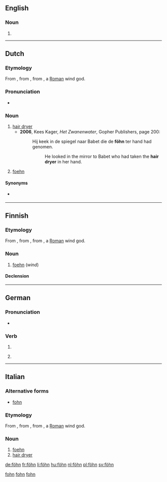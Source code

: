 {{also|Föhn}}
==English==

===Noun===
{{en-noun}}

# {{alternative spelling of|foehn}}

[[Category:English terms spelled with Ö|fohn]]

----

==Dutch==
{{was fwotd|2013|January|15}}

===Etymology===
From {{etyl|de|nl}} {{term|Föhn|lang=de}}, from {{etyl|VL.|nl}} {{recons|faonius|faōnius|lang=VL.}}, from {{etyl|la|nl}} {{term|Favonius|Favōnius|[[w:Favonius|Favonius]]|lang=la}}, a [[Roman]] wind god.

===Pronunciation===
* {{IPA|lang=nl|/føːn/}}

===Noun===
{{nl-noun|m|föhns|föhntje}}

# [[hair dryer]]
#* '''2006''', Kees Kager, ''Het Zwanenwater'', Gopher Publishers, page 200:
#*: Hij keek in de spiegel naar Babet die de '''föhn''' ter hand had genomen.
#*:: He looked in the mirror to Babet who had taken the '''hair dryer''' in her hand.
# [[foehn]]

====Synonyms====
* {{sense|hair dryer}} {{l|nl|haardroger}}

[[Category:Dutch terms spelled with Ö|fohn]]

----

==Finnish==

===Etymology===
From {{etyl|de|fi}} {{term|Föhn|lang=de}}, from {{etyl|VL.|fi}} {{recons|faonius|faōnius|lang=VL.}}, from {{etyl|la|fi}} {{term|Favonius|Favōnius|[[w:Favonius|Favonius]]|lang=la}}, a [[Roman]] wind god.

===Noun===
{{fi-noun}}

# [[foehn]] (''wind'')

====Declension====
{{fi-decl-risti|föhn|||ä|i=0}}

----

==German==

===Pronunciation===
* {{IPA|/føːn/|lang=de}}

===Verb===
{{head|de|verb form}}

# {{de-verb form of|föhnen|i|s}}
# {{informal|lang=de}} {{de-verb form of|föhnen|1|s|g}}

----

==Italian==

===Alternative forms===
* [[fohn]]

===Etymology===
From {{etyl|de|it}} {{term|Föhn|lang=de}}, from {{etyl|VL.|it}} {{recons|faonius|faōnius|lang=VL.}}, from {{etyl|la|it}} {{term|Favonius|Favōnius|[[w:Favonius|Favonius]]|lang=la}}, a [[Roman]] wind god.

===Noun===
{{head|it|noun}} {{m|inv}}

# [[foehn]]
# [[hair dryer]]

[[Category:Italian terms spelled with Ö|fohn]]

[[de:föhn]]
[[fr:föhn]]
[[li:föhn]]
[[hu:föhn]]
[[nl:föhn]]
[[pl:föhn]]
[[sv:föhn]]